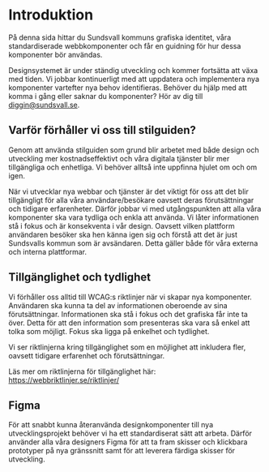 
<Meta title="Intro/Intro" />

# Introduktion

På denna sida hittar du Sundsvall kommuns grafiska identitet, våra standardiserade webbkomponenter och får en guidning för hur dessa komponenter bör användas.

Designsystemet är under ständig utveckling och kommer fortsätta att växa med tiden. Vi jobbar kontinuerligt med att uppdatera och implementera nya komponenter vartefter nya behov identifieras. Behöver du hjälp med att komma i gång eller saknar du komponenter? Hör av dig till diggin@sundsvall.se.

## Varför förhåller vi oss till stilguiden?

Genom att använda stilguiden som grund blir arbetet med både design och utveckling mer kostnadseffektivt och våra digitala tjänster blir mer tillgängliga och enhetliga. Vi behöver alltså inte uppfinna hjulet om och om igen.

När vi utvecklar nya webbar och tjänster är det viktigt för oss att det blir tillgängligt för alla våra användare/besökare oavsett deras förutsättningar och tidigare erfarenheter. Därför jobbar vi med utgångspunkten att alla våra komponenter ska vara tydliga och enkla att använda. Vi låter informationen stå i fokus och är konsekventa i vår design. Oavsett vilken plattform användaren besöker ska hen känna igen sig och förstå att det är just Sundsvalls kommun som är avsändaren. Detta gäller både för våra externa och interna plattformar.

## Tillgänglighet och tydlighet

Vi förhåller oss alltid till WCAG:s riktlinjer när vi skapar nya komponenter. Användaren ska kunna ta del av informationen oberoende av sina förutsättningar. Informationen ska stå i fokus och det grafiska får inte ta över. Detta för att den information som presenteras ska vara så enkel att tolka som möjligt. Fokus ska ligga på enkelhet och tydlighet.

Vi ser riktlinjerna kring tillgänglighet som en möjlighet att inkludera fler, oavsett tidigare erfarenhet och förutsättningar.

Läs mer om riktlinjerna för tillgänglighet här: https://webbriktlinjer.se/riktlinjer/

## Figma

För att snabbt kunna återanvända designkomponenter till nya utvecklingsprojekt behöver vi ha ett standardiserat sätt att arbeta. Därför använder alla våra designers Figma för att ta fram skisser och klickbara prototyper på nya gränssnitt samt för att leverera färdiga skisser för utveckling.
